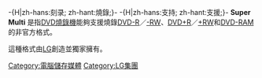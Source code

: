 -{H|zh-hans:刻录; zh-hant:燒錄;}-
-{H|zh-hans:支持; zh-hant:支援;}-
'''Super Multi''' 是指[[DVD|DVD]][[燒錄機|燒錄機]]能夠支援燒錄[[DVD-R|DVD-R]]／[[DVD-RW|-RW]]、[[DVD+R|DVD+R]]／[[DVD+RW|+RW]]和[[DVD-RAM|DVD-RAM]]的非官方格式。

這種格式由[[LG|LG]]創造並獨家擁有。

{{Digital-tech-stub}}

[[Category:電腦儲存媒體|Category:電腦儲存媒體]]
[[Category:LG集團|Category:LG集團]]